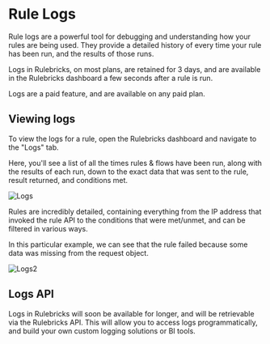 # Rule Logs

Rule logs are a powerful tool for debugging and understanding how your rules are being used. They provide a detailed history of every time your rule has been run, and the results of those runs.

Logs in Rulebricks, on most plans, are retained for 3 days, and are available in the Rulebricks dashboard a few seconds after a rule is run.

Logs are a paid feature, and are available on any paid plan.

## Viewing logs

To view the logs for a rule, open the Rulebricks dashboard and navigate to the "Logs" tab.

Here, you'll see a list of all the times rules & flows have been run, along with the results of each run, down to the exact data that was sent to the rule, result returned, and conditions met.

![Logs](https://d1zic6dm9txw4h.cloudfront.net/rulebricks-docs-assets/static/images/managing-rules/rule-logs-1.png)

Rules are incredibly detailed, containing everything from the IP address that invoked the rule API to the conditions that were met/unmet, and can be filtered in various ways.

In this particular example, we can see that the rule failed because some data was missing from the request object.

![Logs2](https://d1zic6dm9txw4h.cloudfront.net/rulebricks-docs-assets/static/images/managing-rules/rule-logs-2.png)

## Logs API


<Callout type="info" emoji="">
  Logs in Rulebricks will soon be available for longer, and will be retrievable
  via the Rulebricks API. This will allow you to access logs programmatically,
  and build your own custom logging solutions or BI tools.
</Callout>
